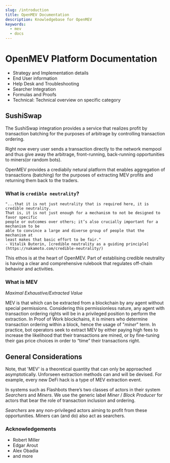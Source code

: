 ```yaml
---
slug: /introduction
title: OpenMEV Documentation
description: Knowledgebase for OpenMEV
keywords:
  - mev
  - docs
---
```


# OpenMEV Platform Documentation

- Strategy and Implementation details
- End User information
- Help Desk and Troubleshooting
- Searcher Integration
- Formulas and Proofs
- Technical: Technical overview on specific category

## SushiSwap

The SushiSwap integration provides a service that realizes profit by transaction
batching for the purposes of arbitrage by controlling transaction ordering.

Right now every user sends a transaction directly to the network mempool and
thus give away the arbitrage, front-running, back-running opportunities to
miners(or random bots).

OpenMEV provides a crediabily netural platform that enables aggregation of
transactions (batching) for the purposes of extracting MEV profits and returning
them back to the traders.

### What is `credible neutrality`?

    "...that it is not just neutrality that is required here, it is credible neutrality.
    That is, it is not just enough for a mechanism to not be designed to favor specific
    people or outcomes over others; it’s also crucially important for a mechanism to be
    able to convince a large and diverse group of people that the mechanism at
    least makes that basic effort to be fair."
    - Vitalik Buterin, [credible neutrality as a guiding principle](https://nakamoto.com/credible-neutrality/)

This ethos is at the heart of OpenMEV. Part of establising credible neutrality
is having a clear and comprehensive rulebook that regulates off-chain behavior
and activities.

### What is MEV

_Maximal Exhaustive/Extracted Value_

MEV is that which can be extracted from a blockchain by any agent without
special permissions. Considering this permissionless nature, any agent with
transaction ordering rights will be in a privileged position to perform the
extraction. In Proof of Work blockchains, it is miners who determine transaction
ordering within a block, hence the usage of "_miner_" term. In practice, bot
operators seek to extract MEV by either paying high fees to increase the
likelihood that their transactions are mined, or by fine-tuning their gas price
choices in order to “time” their transactions right.

## General Considerations

Note, that 'MEV' is a theoretical quantity that can only be approached
asymptotically. Unforseen extraction methods can and will be devised. For
example, every new DeFi hack is a type of MEV extraction event.

In systems such as Flashbots there’s two classes of actors in their system
_Searchers_ and _Miners_. We use the generic label _Miner_ / _Block Producer_
for actors that bear the role of transaction inclusion and ordering.

_Searchers_ are any non-privileged actors aiming to profit from these
opportunities. Miners can (and do) also act as searchers.

### Acknowledgements

- Robert Miller
- Edgar Arout
- Alex Obadia
- and more
